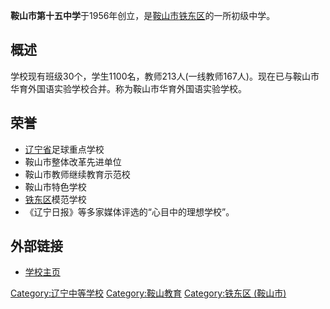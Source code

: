 {{unreferenced|time=2018-01-16T10:47:58+00:00}}
'''鞍山市第十五中学'''于1956年创立，是[[鞍山市|鞍山市]][[铁东区_(鞍山市)|铁东区]]的一所初级中学。
== 概述 ==
学校现有班级30个，学生1100名，教师213人(一线教师167人)。现在已与鞍山市华育外国语实验学校合并。称为鞍山市华育外国语实验学校。

== 荣誉 ==
* [[辽宁省|辽宁省]]足球重点学校
*  鞍山市整体改革先进单位
* 鞍山市教师继续教育示范校
* 鞍山市特色学校
* [[铁东区_(鞍山市)|铁东区]]模范学校
* 《辽宁日报》等多家媒体评选的“心目中的理想学校”。

== 外部链接 ==
* [https://web.archive.org/web/20110209215738/http://anshan15.com/ 学校主页]

[[Category:辽宁中等学校|Category:辽宁中等学校]]
[[Category:鞍山教育|Category:鞍山教育]]
[[Category:铁东区_(鞍山市)|Category:铁东区 (鞍山市)]]